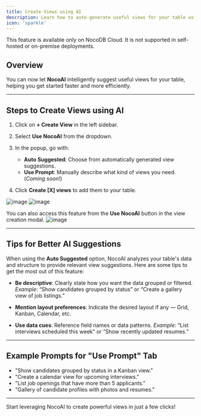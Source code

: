 ```yaml
---
title: Create Views using AI
description: Learn how to auto-generate useful views for your table using NocoAI.
icon: 'sparkle'
---
```


<Callout type="info">This feature is available only on NocoDB Cloud. It is not supported in self-hosted or on-premise deployments.</Callout>

## Overview

You can now let **NocoAI** intelligently suggest useful views for your table, helping you get started faster and more efficiently.

---

## Steps to Create Views using AI

1. Click on **+ Create View** in the left sidebar.

2. Select **Use NocoAI** from the dropdown.

3. In the popup, go with:
   - **Auto Suggested**: Choose from automatically generated view suggestions.
   - **Use Prompt**: Manually describe what kind of views you need. (*Coming soon!*)

4. Click **Create [X] views** to add them to your table.

![image](/img/v2/noco-ai/suggest-view-1.png)
![image](/img/v2/noco-ai/suggest-view-2.png)

You can also access this feature from the **Use NocoAI** button in the view creation modal.
![image](/img/v2/noco-ai/suggest-view-3.png)

---

## Tips for Better AI Suggestions

When using the **Auto Suggested** option, NocoAI analyzes your table's data and structure to provide relevant view suggestions. Here are some tips to get the most out of this feature:

- **Be descriptive**: Clearly state how you want the data grouped or filtered.
  _Example_: “Show candidates grouped by status” or “Create a gallery view of job listings.”

- **Mention layout preferences**: Indicate the desired layout if any — Grid, Kanban, Calendar, etc.

- **Use data cues**: Reference field names or data patterns.
  _Example_: “List interviews scheduled this week” or “Show recently updated resumes.”

---

## Example Prompts for "Use Prompt" Tab

- "Show candidates grouped by status in a Kanban view."
- "Create a calendar view for upcoming interviews."
- "List job openings that have more than 5 applicants."
- "Gallery of candidate profiles with photos and resumes."

---


Start leveraging NocoAI to create powerful views in just a few clicks!
